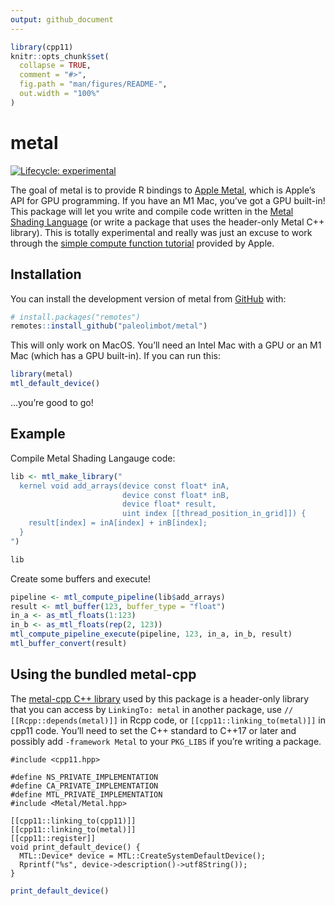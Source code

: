 ```yaml
---
output: github_document
---
```


<!-- README.md is generated from README.Rmd. Please edit that file -->

```r
library(cpp11)
knitr::opts_chunk$set(
  collapse = TRUE,
  comment = "#>",
  fig.path = "man/figures/README-",
  out.width = "100%"
)
```

# metal

<!-- badges: start -->
[![Lifecycle: experimental](https://img.shields.io/badge/lifecycle-experimental-orange.svg)](https://lifecycle.r-lib.org/articles/stages.html#experimental)
<!-- badges: end -->

The goal of metal is to provide R bindings to [Apple Metal](https://developer.apple.com/metal/), which is Apple's API for GPU programming. If you have an M1 Mac, you've got a GPU built-in! This package will let you write and compile code written in the [Metal Shading Language](https://developer.apple.com/metal/Metal-Shading-Language-Specification.pdf) (or write a package that uses the header-only Metal C++ library). This is totally experimental and really was just an excuse to work through the [simple compute function tutorial](https://developer.apple.com/documentation/metal/performing_calculations_on_a_gpu) provided by Apple.

## Installation

You can install the development version of metal from [GitHub](https://github.com/) with:

``` r
# install.packages("remotes")
remotes::install_github("paleolimbot/metal")
```

This will only work on MacOS. You'll need an Intel Mac with a GPU or an M1 Mac (which has a GPU built-in). If you can run this:

```r
library(metal)
mtl_default_device()
```

...you're good to go!

## Example

Compile Metal Shading Langauge code:

```r
lib <- mtl_make_library("
  kernel void add_arrays(device const float* inA,
                         device const float* inB,
                         device float* result,
                         uint index [[thread_position_in_grid]]) {
    result[index] = inA[index] + inB[index];
  }
")

lib
```

Create some buffers and execute!

```r
pipeline <- mtl_compute_pipeline(lib$add_arrays)
result <- mtl_buffer(123, buffer_type = "float")
in_a <- as_mtl_floats(1:123)
in_b <- as_mtl_floats(rep(2, 123))
mtl_compute_pipeline_execute(pipeline, 123, in_a, in_b, result)
mtl_buffer_convert(result)
```

## Using the bundled metal-cpp

The [metal-cpp C++ library](https://developer.apple.com/metal/cpp/) used by this package is a header-only library that you can access by `LinkingTo: metal` in another package, use `// [[Rcpp::depends(metal)]]` in Rcpp code, or `[[cpp11::linking_to(metal)]]` in cpp11 code. You'll need to set the C++ standard to C++17 or later and possibly add `-framework Metal` to your `PKG_LIBS` if you're writing a package.

```cpp11
#include <cpp11.hpp>

#define NS_PRIVATE_IMPLEMENTATION
#define CA_PRIVATE_IMPLEMENTATION
#define MTL_PRIVATE_IMPLEMENTATION
#include <Metal/Metal.hpp>

[[cpp11::linking_to(cpp11)]]
[[cpp11::linking_to(metal)]]
[[cpp11::register]]
void print_default_device() {
  MTL::Device* device = MTL::CreateSystemDefaultDevice();
  Rprintf("%s", device->description()->utf8String());
}
```

```r
print_default_device()
```
